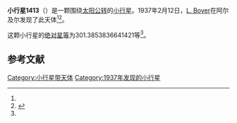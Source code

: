 {{Infobox planet
| bgcolour = #FFFFC0
| name = 1413 Roucarie
| symbol = 
| image = 
| caption = 
| discovery = yes
| discovery_ref = 
| discoverer = [[L._Boyer|L. Boyer]]
| discovery_site = [[阿尔及尔|阿尔及尔]] 
| discovered = 1937年2月12日
| designations = yes
| mp_name = 
| named_after = 
| alt_names = 1937 CD/ 1950 QU
| mp_category = [[主带小行星|主带小行星]]
| orbit_ref = <ref name="a">[http://ssd.jpl.nasa.gov/sbdb.cgi?sstr=1413 1413 Roucarie] {{Wayback|url=http://ssd.jpl.nasa.gov/sbdb.cgi?sstr=1413 |date=20201118132808 }}，小行星數據庫瀏覽器（JPL Small-Body Database Browser）－[[美国国家航空航天局|美国国家航空航天局]]喷气推进实验室</ref>
| epoch = 2456400.5 (2013年4月18日更新)
| aphelion = {{convert|3.211389100031608|AU|km|3|abbr=on|lk=out}}
| perihelion = {{convert|2.831177681712918|AU|km|3|abbr=on}}
| semimajor = {{convert|3.021283390872263|AU|km|3|abbr=on}}
| eccentricity = 0.062922171
| period = 1918.163495 [[日|日]]<br />5.25[[儒略年|儒略年]]
| avg_speed = 
| inclination = 10.22745734666824
| asc_node = 178.7799799608756
| mean_anomaly = 
| arg_peri = 301.3853836641421
| satellites = 
| physical_characteristics = yes
| dimensions = 
| mass = 
| density = 
| surface_grav = 
| escape_velocity = 
| sidereal_day = 
| axial_tilt = 
| pole_ecliptic_lat = 
| pole_ecliptic_lon = 
| albedo = 
| temperatures= 
| temp_name1 = 
| mean_temp_1 = 
| max_temp_1 = 
| temp_name2 = 
| max_temp_2 = 
| spectral_type = 
| abs_magnitude = 301.3853836641421
}}

'''小行星1413'''（{{lang-en|1413 Roucarie}}）是一颗围绕[[太阳|太阳]][[公转|公转]]的[[小行星|小行星]]。1937年2月12日，[[L._Boyer|L. Boyer]]在阿尔及尔发现了此天体<ref name="a" /><ref>{{cite news|title=小行星列表|url=http://cfa-www.harvard.edu/iau/lists/NumberedMPs.txt|accessdate=2013-07-08|newspaper=哈佛大学|archive-date=2008-05-17|archive-url=https://web.archive.org/web/20080517010638/http://cfa-www.harvard.edu/iau/lists/NumberedMPs.txt|dead-url=no}}</ref>。

这颗小行星的[[绝对星等|绝对星等]]为301.3853836641421等<ref name="a" />。

==参考文献==
{{reflist}}
{{Minor Planet Number|[[小行星1412|小行星1412]]|[[小行星1414|小行星1414]]}}

{{小天体}}

[[Category:小行星带天体|Category:小行星带天体]]
[[Category:1937年发现的小行星|Category:1937年发现的小行星]]

{{asteroid-stub}}